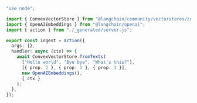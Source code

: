 ```typescript
"use node";

import { ConvexVectorStore } from "@langchain/community/vectorstores/convex";
import { OpenAIEmbeddings } from "@langchain/openai";
import { action } from "./_generated/server.js";

export const ingest = action({
  args: {},
  handler: async (ctx) => {
    await ConvexVectorStore.fromTexts(
      ["Hello world", "Bye bye", "What's this?"],
      [{ prop: 2 }, { prop: 1 }, { prop: 3 }],
      new OpenAIEmbeddings(),
      { ctx }
    );
  },
});
```
